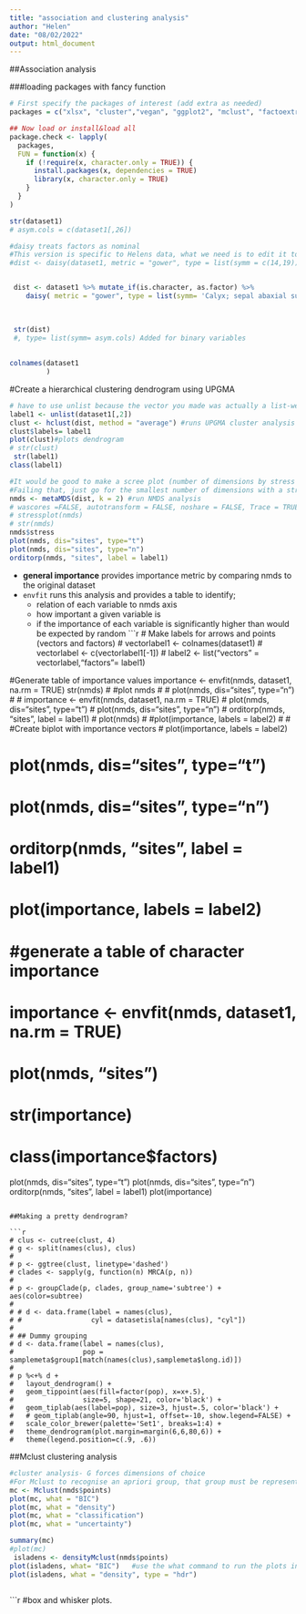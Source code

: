 ```yaml
---
title: "association and clustering analysis"
author: "Helen"
date: "08/02/2022"
output: html_document
---
```


##Association analysis


###loading packages with fancy function
```r
# First specify the packages of interest (add extra as needed)
packages = c("xlsx", "cluster","vegan", "ggplot2", "mclust", "factoextra")

## Now load or install&load all
package.check <- lapply(
  packages,
  FUN = function(x) {
    if (!require(x, character.only = TRUE)) {
      install.packages(x, dependencies = TRUE)
      library(x, character.only = TRUE)
    }
  }
)

```


```r
str(dataset1)
# asym.cols = c(dataset1[,26])

#daisy treats factors as nominal
#This version is specific to Helens data, what we need is to edit it to bring info about column types in the metadata into this script
#dist <- daisy(dataset1, metric = "gower", type = list(symm = c(14,19))) #generates the distance matrix


 dist <- dataset1 %>% mutate_if(is.character, as.factor) %>% 
    daisy( metric = "gower", type = list(symm= 'Calyx; sepal abaxial surface; indumentum')) #generates the distance matrix
 
 

 str(dist)
 #, type= list(symm= asym.cols) Added for binary variables
 
 
colnames(dataset1
         )
```



#Create a hierarchical clustering dendrogram using UPGMA

```r
# have to use unlist because the vector you made was actually a list-weird?? 
label1 <- unlist(dataset1[,2])
clust <- hclust(dist, method = "average") #runs UPGMA cluster analysis
clust$labels= label1
plot(clust)#plots dendrogram
# str(clust)
 str(label1)
class(label1)
```


```r
#It would be good to make a scree plot (number of dimensions by stress value), to help determine best number of dimensions to use
#Failing that, just go for the smallest number of dimensions with a stress value between 0.05 and 0.1 if practical, but definitely less than 0.2. 
nmds <- metaMDS(dist, k = 2) #run NMDS analysis
# wascores =FALSE, autotransform = FALSE, noshare = FALSE, Trace = TRUE
# stressplot(nmds)
# str(nmds)
nmds$stress
plot(nmds, dis="sites", type="t")
plot(nmds, dis="sites", type="n")
orditorp(nmds, "sites", label = label1)
```

* **general importance** provides importance metric by comparing nmds to the original dataset
* `envfit` runs this analysis and provides a table to identify; 
  * relation of each variable to nmds axis
  * how important a given variable is 
  * if the importance of each variable is significantly higher than would be expected by random
```r
# Make labels for arrows and points (vectors and factors)
# vectorlabel1 <- colnames(dataset1)
# vectorlabel <- c(vectorlabel1[-1])
# label2 <- list("vectors" = vectorlabel,"factors"= label1)

#Generate table of importance values
importance <- envfit(nmds, dataset1, na.rm = TRUE)
str(nmds)
# #plot nmds
# # plot(nmds, dis="sites", type="n")
# # importance <- envfit(nmds, dataset1, na.rm = TRUE)
# plot(nmds, dis="sites", type="t")
# plot(nmds, dis="sites", type="n")
# orditorp(nmds, "sites", label = label1)
# plot(nmds)
# #plot(importance, labels = label2)
# 
# #Create biplot with importance vectors
# plot(importance, labels = label2)


# plot(nmds, dis="sites", type="t")
# plot(nmds, dis="sites", type="n")
# orditorp(nmds, "sites", label = label1)


# plot(importance, labels = label2)
# #generate a table of character importance
# importance <- envfit(nmds, dataset1, na.rm = TRUE)
# plot(nmds, "sites")


#  str(importance)
# class(importance$factors)



plot(nmds, dis="sites", type="t")
plot(nmds, dis="sites", type="n")
orditorp(nmds, "sites", label = label1)
plot(importance)

```

##Making a pretty dendrogram?

```r
# clus <- cutree(clust, 4)
# g <- split(names(clus), clus)
# 
# p <- ggtree(clust, linetype='dashed')
# clades <- sapply(g, function(n) MRCA(p, n))
# 
# p <- groupClade(p, clades, group_name='subtree') + aes(color=subtree)
# 
# # d <- data.frame(label = names(clus), 
# #                 cyl = datasetisla[names(clus), "cyl"])
# 
# ## Dummy grouping 
# d <- data.frame(label = names(clus), 
#                 pop = samplemeta$group1[match(names(clus),samplemeta$long.id)])
# 
# p %<+% d + 
#   layout_dendrogram() + 
#   geom_tippoint(aes(fill=factor(pop), x=x+.5),
#                 size=5, shape=21, color='black') +
#   geom_tiplab(aes(label=pop), size=3, hjust=.5, color='black') +
#   # geom_tiplab(angle=90, hjust=1, offset=-10, show.legend=FALSE) + 
#   scale_color_brewer(palette='Set1', breaks=1:4) +
#   theme_dendrogram(plot.margin=margin(6,6,80,6)) +
#   theme(legend.position=c(.9, .6))
```



##Mclust clustering analysis
```r
#cluster analysis- G forces dimensions of choice
#For Mclust to recognise an apriori group, that group must be represented in the NMDS by at least n = k+1 dimensions. So 3 samples inthis case. M. gibberagee only just satisfies this. 
mc <- Mclust(nmds$points)
plot(mc, what = "BIC")
plot(mc, what = "density")
plot(mc, what = "classification")
plot(mc, what = "uncertainty")

summary(mc)
#plot(mc)
 isladens <- densityMclust(nmds$points)
plot(isladens, what= "BIC")   #use the what command to run the plots individually without the number choice coming up each time
plot(isladens, what = "density", type = "hdr")



```
```r
#box and whisker plots. 



